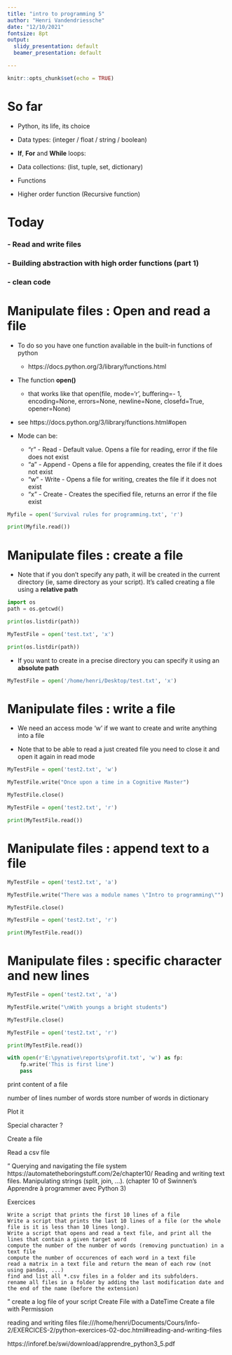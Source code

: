 ```yaml
---
title: "intro to programming 5"
author: "Henri Vandendriessche"
date: "12/10/2021"
fontsize: 8pt
output:
  slidy_presentation: default
  beamer_presentation: default

---
```


```r
knitr::opts_chunk$set(echo = TRUE)
```
So far
========================================================

  - Python, its life, its choice

  - Data types: (integer / float / string / boolean)
  
  - **If**, **For** and **While** loops: 

  - Data collections: (list, tuple, set, dictionary)
    
  - Functions
  
  - Higher order function (Recursive function)


Today
========================================================


### - Read and write files

### - Building abstraction with high order functions (part 1)

### - clean code


Manipulate files : Open and read a file
========================================================

- To do so you have one function available in the built-in functions of python
  + https://docs.python.org/3/library/functions.html

- The function **open()**
  + that works like that 
       open(file, mode='r', buffering=- 1, encoding=None, errors=None, newline=None, closefd=True, opener=None)
       
- see https://docs.python.org/3/library/functions.html#open
      
- Mode can be:
  + "r" - Read - Default value. Opens a file for reading, error if the file does not exist
  + "a" - Append - Opens a file for appending, creates the file if it does not exist
  + "w" - Write - Opens a file for writing, creates the file if it does not exist
  + "x" - Create - Creates the specified file, returns an error if the file exist


```python
Myfile = open('Survival rules for programming.txt', 'r')

print(Myfile.read())
```
Manipulate files : create a file
========================================================

- Note that if you don't specify any path, it will be created in the current directory (ie, same directory as your script). It's called creating a file using a **relative path**

```python
import os
path = os.getcwd()

print(os.listdir(path))

MyTestFile = open('test.txt', 'x')

print(os.listdir(path))
```
- If you want to create in a precise directory you can specify it using an **absolute path**
```python
MyTestFile = open('/home/henri/Desktop/test.txt', 'x')
```

Manipulate files : write a file
========================================================
   
   - We need an access mode 'w' if we want to create and write anything into a file
   
   - Note that to be able to read a just created file you need to close it and open it again in read mode
```python
MyTestFile = open('test2.txt', 'w')

MyTestFile.write("Once upon a time in a Cognitive Master")

MyTestFile.close()

MyTestFile = open('test2.txt', 'r')

print(MyTestFile.read())
```
Manipulate files : append text to a file
========================================================

```python
MyTestFile = open('test2.txt', 'a')

MyTestFile.write("There was a module names \"Intro to programming\"")

MyTestFile.close()

MyTestFile = open('test2.txt', 'r')

print(MyTestFile.read())
```
Manipulate files : specific character and new lines
========================================================

```python
MyTestFile = open('test2.txt', 'a')

MyTestFile.write("\nWith youngs a bright students")

MyTestFile.close()

MyTestFile = open('test2.txt', 'r')

print(MyTestFile.read())
```
```python
with open(r'E:\pynative\reports\profit.txt', 'w') as fp:
    fp.write('This is first line')
    pass
```

print content of a file

number of lines
number of words
store number of words in dictionary

Plot it

Special character ?

Create a file

Read a csv file


"
    Querying and navigating the file system https://automatetheboringstuff.com/2e/chapter10/
    Reading and writing text files.
    Manipulating strings (split, join, ...). (chapter 10 of Swinnen's Apprendre à programmer avec Python 3)

Exercices

    Write a script that prints the first 10 lines of a file
    Write a script that prints the last 10 lines of a file (or the whole file is it is less than 10 lines long).
    Write a script that opens and read a text file, and print all the lines that contain a given target word
    compute the number of the number of words (removing punctuation) in a text file
    compute the number of occurences of each word in a text file
    read a matrix in a text file and return the mean of each row (not using pandas, ...)
    find and list all *.csv files in a folder and its subfolders.
    rename all files in a folder by adding the last modification date and the end of the name (before the extension)
"
create a log file of your script
Create File with a DateTime
Create a file with Permission

reading and writing files
file:///home/henri/Documents/Cours/Info-2/EXERCICES-2/python-exercices-02-doc.html#reading-and-writing-files

https://inforef.be/swi/download/apprendre_python3_5.pdf
